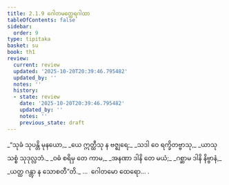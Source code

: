 ```yaml
---
title: 2.1.9 ဂေါတမတ္ထေရဂါထာ
tableOfContents: false
sidebar:
  order: 9
type: tipitaka
basket: su
book: th1
review:
  current: review
  updated: '2025-10-20T20:39:46.795482'
  updated_by: ''
  notes: ''
  history:
  - state: review
    date: '2025-10-20T20:39:46.795482'
    updated_by: ''
    notes: ''
    previous_state: draft
---
```



<DynamicBreadcrumb />


<ReviewStatus review={frontmatter.review} showDetails={true} />

<HypothesisAnnotation frontmatter={frontmatter} />

<Division number="137" book="th1" e="ch" v="19" p="249">

<Paragraph number="298" type="verses" book="th1">
_“သုခံ သုပန္တိ မုနယော,_  
_ယေ ဣတ္ထီသု န ဗဇ္ဈရေ;_  
_သဒါ ဝေ ရက္ခိတဗ္ဗာသု,_  
_ယာသု သစ္စံ သုဒုလ္လဘံ._  

</Paragraph>

</Division>
<Division number="138" book="th1" e="ch" v="19" p="249">

<Paragraph number="299" type="verses" book="th1">
_ဝဓံ စရိမှ တေ ကာမ,_  
_အနဏာ ဒါနိ တေ မယံ;_  
_ဂစ္ဆာမ ဒါနိ နိဗ္ဗာနံ,_  
_ယတ္ထ ဂန္တွာ န သောစတီ”တိ._  


</Paragraph>
</Division>

<Paragraph number="300" type="center" book="th1">
…  ဂေါတမော ထေရော… .
</Paragraph>